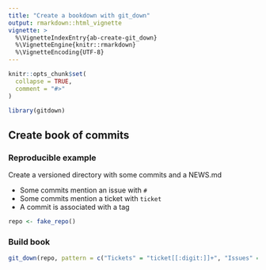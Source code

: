 ```yaml
---
title: "Create a bookdown with git_down"
output: rmarkdown::html_vignette
vignette: >
  %\VignetteIndexEntry{ab-create-git_down}
  %\VignetteEngine{knitr::rmarkdown}
  %\VignetteEncoding{UTF-8}
---
```


<script type="text/javascript">
$(document).ready(function () {
  window.initializeCodeFolding("show" === "show");
});
</script>


```r
knitr::opts_chunk$set(
  collapse = TRUE,
  comment = "#>"
)
```

```r
library(gitdown)
```

## Create book of commits

### Reproducible example

Create a versioned directory with some commits and a NEWS.md

- Some commits mention an issue with `#`
- Some commits mention a ticket with `ticket`
- A commit is associated with a tag

```r
repo <- fake_repo()
```

### Build book

```r
git_down(repo, pattern = c("Tickets" = "ticket[[:digit:]]+", "Issues" = "#[[:digit:]]+"))
```

